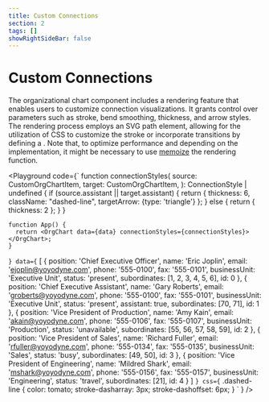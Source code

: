 ```yaml
---
title: Custom Connections
section: 2
tags: []
showRightSideBar: false
---
```


# Custom Connections

The organizational chart component includes a rendering feature that enables users to customize connection visualizations. It grants control over parameters such as stroke, bend smoothing, thickness, and arrow styles.
The rendering process employs an SVG path element, allowing for the utilization of CSS to customize the stroke or incorporate transitions by defining a <TypeLink type="ConnectionStyle" member="className"/>. Note that, to optimize performance and depending on the implementation,
it might be necessary to use [memoize](https://react.dev/reference/react/memo) the rendering function.

<Playground
  code={`
    function connectionStyles(
      source: CustomOrgChartItem,
      target: CustomOrgChartItem,
    ): ConnectionStyle | undefined {
      if (source.assistant || target.assistant) {
        return {
          thickness: 6,
          className: "dashed-line",
          targetArrow: {type: 'triangle'}
        };
      } else {
        return { thickness: 2 };
      }
    }

    function App() {
      return <OrgChart data={data} connectionStyles={connectionStyles}></OrgChart>;
    }
`}
  data={`
    [
      {
    position: 'Chief Executive Officer',
    name: 'Eric Joplin',
    email: 'ejoplin@yoyodyne.com',
    phone: '555-0100',
    fax: '555-0101',
    businessUnit: 'Executive Unit',
    status: 'present',
    subordinates: [1, 2, 3, 4, 5, 6],
    id: 0
  },
  {
    position: 'Chief Executive Assistant',
    name: 'Gary Roberts',
    email: 'groberts@yoyodyne.com',
    phone: '555-0100',
    fax: '555-0101',
    businessUnit: 'Executive Unit',
    status: 'present',
    assistant: true,
    subordinates: [70, 71],
    id: 1
  },
  {
    position: 'Vice President of Production',
    name: 'Amy Kain',
    email: 'akain@yoyodyne.com',
    phone: '555-0106',
    fax: '555-0107',
    businessUnit: 'Production',
    status: 'unavailable',
    subordinates: [55, 56, 57, 58, 59],
    id: 2
  },
  {
    position: 'Vice President of Sales',
    name: 'Richard Fuller',
    email: 'rfuller@yoyodyne.com',
    phone: '555-0134',
    fax: '555-0135',
    businessUnit: 'Sales',
    status: 'busy',
    subordinates: [49, 50],
    id: 3
  },
  {
    position: 'Vice President of Engineering',
    name: 'Mildred Shark',
    email: 'mshark@yoyodyne.com',
    phone: '555-0156',
    fax: '555-0157',
    businessUnit: 'Engineering',
    status: 'travel',
    subordinates: [21],
    id: 4
  }
  ]
  `}
  css={`
    .dashed-line {
        color: tomato;
        stroke-dasharray: 3px;
        stroke-dashoffset: 6px;
    }
`
  }
/>
